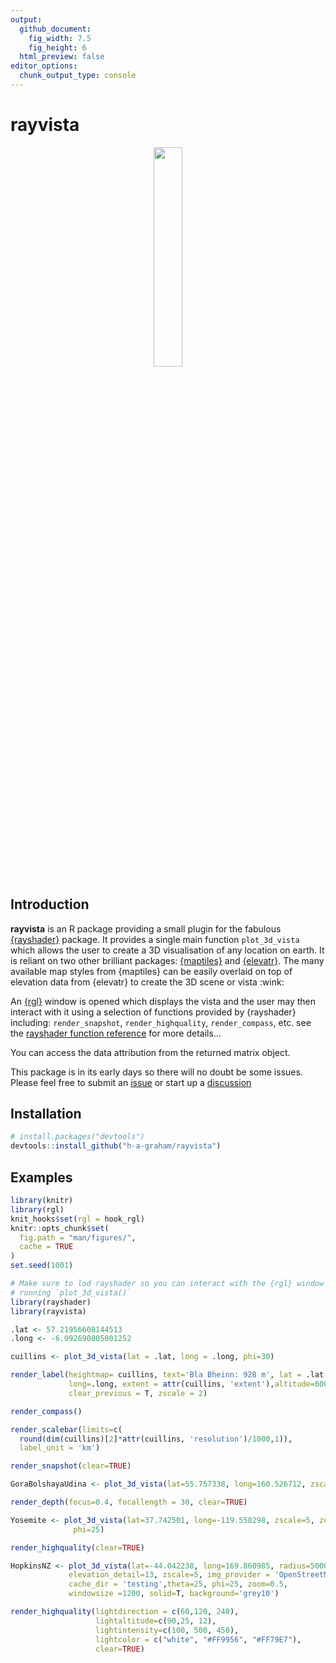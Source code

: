 ```yaml
---
output: 
  github_document:
    fig_width: 7.5
    fig_height: 6
  html_preview: false
editor_options: 
  chunk_output_type: console
---
```

rayvista
=========================================================
<p align="center">
<img src="man/figures/hex_HR.png" width="30%" />
</p>

Introduction
--------

**rayvista** is an R package providing a small plugin for the fabulous 
[{rayshader}](https://github.com/tylermorganwall/rayshader) package. It provides
a single main function `plot_3d_vista` which allows the user to create a 3D 
visualisation of any location on earth. It is reliant on two other brilliant 
packages: [{maptiles}](https://github.com/riatelab/maptiles) and 
[{elevatr}](https://github.com/jhollist/elevatr). The many available map styles
from {maptiles} can be easily overlaid on top of elevation data from {elevatr} 
to create the 3D scene or vista :wink:

An [{rgl}](https://github.com/cran/rgl) window is opened which displays the vista
and the user may then interact with it using a selection of functions provided
by {rayshader} including: `render_snapshot`, `render_highquality`, 
`render_compass`, etc. see the [rayshader function reference](https://www.rayshader.com/reference/index.html)
for more details...

You can access the data attribution from the returned matrix object.

This package is in its early days so there will no doubt be some issues. Please
feel free to submit an [issue](https://github.com/h-a-graham/rayvista/issues) 
or start up a [discussion]()


Installation
------------

``` r
# install.packages("devtools")
devtools::install_github("h-a-graham/rayvista")
```

Examples
------------
```r
library(knitr)
library(rgl)
knit_hooks$set(rgl = hook_rgl)
knitr::opts_chunk$set(
  fig.path = "man/figures/",
  cache = TRUE
)
set.seed(1001)
```


```r
# Make sure to lod rayshader so you can interact with the {rgl} window after 
# running `plot_3d_vista()`
library(rayshader) 
library(rayvista)

.lat <- 57.21956608144513
.long <- -6.092690805001252

cuillins <- plot_3d_vista(lat = .lat, long = .long, phi=30)

render_label(heightmap= cuillins, text='Bla Bheinn: 928 m', lat = .lat,
             long=.long, extent = attr(cuillins, 'extent'),altitude=600,
             clear_previous = T, zscale = 2)

render_compass()

render_scalebar(limits=c(
  round(dim(cuillins)[2]*attr(cuillins, 'resolution')/1000,1)),
  label_unit = 'km')

render_snapshot(clear=TRUE)

```


```r

GoraBolshayaUdina <- plot_3d_vista(lat=55.757338, long=160.526712, zscale=4, phi=20)

render_depth(focus=0.4, focallength = 30, clear=TRUE)
```


```r
Yosemite <- plot_3d_vista(lat=37.742501, long=-119.558298, zscale=5, zoom=0.5, theta=-65,
              phi=25)

render_highquality(clear=TRUE)
```

```r
HopkinsNZ <- plot_3d_vista(lat=-44.042238, long=169.860985, radius=5000, overlay_detail = 14,
             elevation_detail=13, zscale=5, img_provider = 'OpenStreetMap',
             cache_dir = 'testing',theta=25, phi=25, zoom=0.5,
             windowsize =1200, solid=T, background='grey10')

render_highquality(lightdirection = c(60,120, 240),
                   lightaltitude=c(90,25, 12),
                   lightintensity=c(100, 500, 450),
                   lightcolor = c("white", "#FF9956", "#FF79E7"),
                   clear=TRUE)
```

